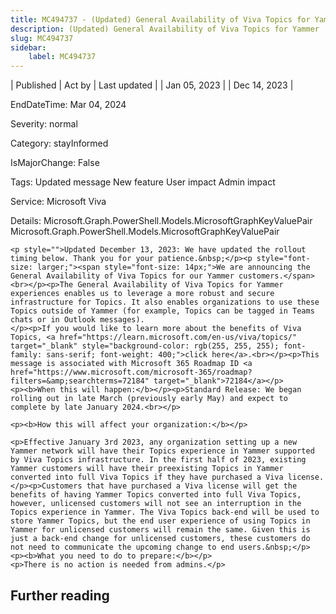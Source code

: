 ```yaml
---
title: MC494737 - (Updated) General Availability of Viva Topics for Yammer
description: (Updated) General Availability of Viva Topics for Yammer
slug: MC494737
sidebar:
    label: MC494737
---
```



| Published | Act by | Last updated |
| Jan 05, 2023 |  | Dec 14, 2023 |

EndDateTime: Mar 04, 2024

Severity: normal

Category: stayInformed

IsMajorChange: False

Tags: Updated message New feature User impact Admin impact

Service: Microsoft Viva

Details: Microsoft.Graph.PowerShell.Models.MicrosoftGraphKeyValuePair Microsoft.Graph.PowerShell.Models.MicrosoftGraphKeyValuePair

```
<p style="">Updated December 13, 2023: We have updated the rollout timing below. Thank you for your patience.&nbsp;</p><p style="font-size: larger;"><span style="font-size: 14px;">We are announcing the General Availability of Viva Topics for our Yammer customers.</span><br></p><p>The General Availability of Viva Topics for Yammer experiences enables us to leverage a more robust and secure infrastructure for Topics. It also enables organizations to use these Topics outside of Yammer (for example, Topics can be tagged in Teams chats or in Outlook messages).
</p><p>If you would like to learn more about the benefits of Viva Topics, <a href="https://learn.microsoft.com/en-us/viva/topics/" target="_blank" style="background-color: rgb(255, 255, 255); font-family: sans-serif; font-weight: 400;">click here</a>.<br></p><p>This message is associated with Microsoft 365 Roadmap ID <a href="https://www.microsoft.com/microsoft-365/roadmap?filters=&amp;searchterms=72184" target="_blank">72184</a></p>
<p><b>When this will happen:</b></p><p>Standard Release: We began rolling out in late March (previously early May) and expect to complete by late January 2024.<br></p>

<p><b>How this will affect your organization:</b></p>

<p>Effective January 3rd 2023, any organization setting up a new Yammer network will have their Topics experience in Yammer supported by Viva Topics infrastructure. In the first half of 2023, existing Yammer customers will have their preexisting Topics in Yammer converted into full Viva Topics if they have purchased a Viva license.</p><p>Customers that have purchased a Viva license will get the benefits of having Yammer Topics converted into full Viva Topics, however, unlicensed customers will not see an interruption in the Topics experience in Yammer. The Viva Topics back-end will be used to store Yammer Topics, but the end user experience of using Topics in Yammer for unlicensed customers will remain the same. Given this is just a back-end change for unlicensed customers, these customers do not need to communicate the upcoming change to end users.&nbsp;</p>
<p><b>What you need to do to prepare:</b></p>
<p>There is no action is needed from admins.</p>
```

## Further reading

